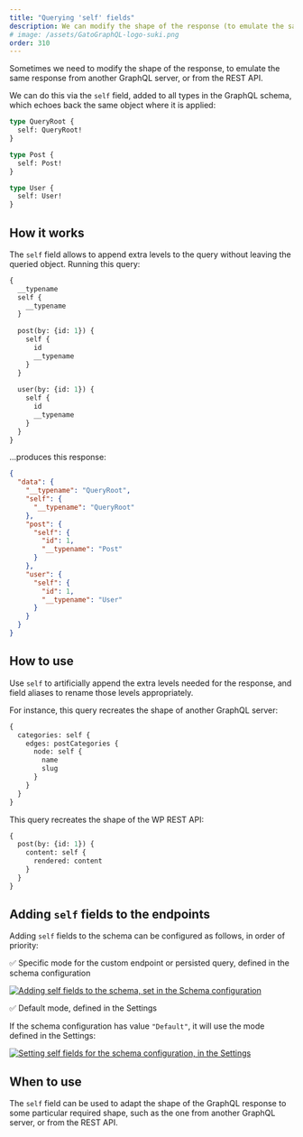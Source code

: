 ```yaml
---
title: "Querying 'self' fields"
description: We can modify the shape of the response (to emulate the same response from another GraphQL server, or from the REST API) via the 'self' field.
# image: /assets/GatoGraphQL-logo-suki.png
order: 310
---
```


Sometimes we need to modify the shape of the response, to emulate the same response from another GraphQL server, or from the REST API.

We can do this via the `self` field, added to all types in the GraphQL schema, which echoes back the same object where it is applied:

```graphql
type QueryRoot {
  self: QueryRoot!
}

type Post {
  self: Post!
}

type User {
  self: User!
}
```

## How it works

The `self` field allows to append extra levels to the query without leaving the queried object. Running this query:

```graphql
{
  __typename
  self {
    __typename
  }
  
  post(by: {id: 1}) {
    self {
      id
      __typename
    }
  }
  
  user(by: {id: 1}) {
    self {
      id
      __typename
    }
  }
}
```

...produces this response:

```json
{
  "data": {
    "__typename": "QueryRoot",
    "self": {
      "__typename": "QueryRoot"
    },
    "post": {
      "self": {
        "id": 1,
        "__typename": "Post"
      }
    },
    "user": {
      "self": {
        "id": 1,
        "__typename": "User"
      }
    }
  }
}
```

## How to use

Use `self` to artificially append the extra levels needed for the response, and field aliases to rename those levels appropriately.

For instance, this query recreates the shape of another GraphQL server:

```graphql
{
  categories: self {
    edges: postCategories {
      node: self {
        name
        slug
      }
    }
  }
}
```

This query recreates the shape of the WP REST API:

```graphql
{
  post(by: {id: 1}) {
    content: self {
      rendered: content
    }
  }
}
```

## Adding `self` fields to the endpoints

Adding `self` fields to the schema can be configured as follows, in order of priority:

✅ Specific mode for the custom endpoint or persisted query, defined in the schema configuration

<a href="/assets/guides/upstream/schema-configuration-adding-self-fields-to-schema.png" target="_blank">![Adding self fields to the schema, set in the Schema configuration](/assets/guides/upstream/schema-configuration-adding-self-fields-to-schema.png "Adding self fields to the schema, set in the Schema configuration")</a>

✅ Default mode, defined in the Settings

If the schema configuration has value `"Default"`, it will use the mode defined in the Settings:

<div class="img-width-1024" markdown="1">

<a href="/assets/guides/upstream/settings-self-fields-default.png" target="_blank">![Setting self fields for the schema configuration, in the Settings](/assets/guides/upstream/settings-self-fields-default.png "Setting self fields for the schema configuration, in the Settings")</a>

</div>

## When to use

The `self` field can be used to adapt the shape of the GraphQL response to some particular required shape, such as the one from another GraphQL server, or from the REST API.
